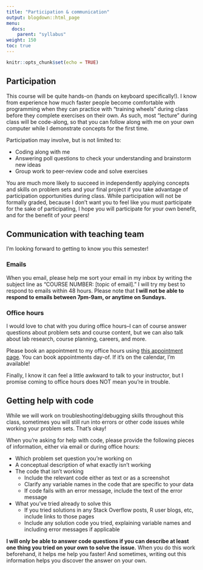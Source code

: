 ```yaml
---
title: "Participation & communication"
output: blogdown::html_page
menu:
  docs:
    parent: "syllabus"
weight: 150
toc: true
---
```


```r
knitr::opts_chunk$set(echo = TRUE)
```

## Participation

This course will be quite hands-on (hands on keyboard specifically!). I know from experience how much faster people become comfortable with programming when they can practice with “training wheels” during class before they complete exercises on their own. As such, most “lecture” during class will be code-along, so that you can follow along with me on your own computer while I demonstrate concepts for the first time. 

Participation may involve, but is not limited to:

- Coding along with me
- Answering poll questions to check your understanding and brainstorm new ideas
- Group work to peer-review code and solve exercises

You are much more likely to succeed in independently applying concepts and skills on problem sets and your final project if you take advantage of participation opportunities during class. While participation will not be formally graded, because I don’t want you to feel like you must participate for the sake of participating, I hope you will participate for your own benefit, and for the benefit of your peers!

## Communication with teaching team

I'm looking forward to getting to know you this semester!

### Emails

When you email, please help me sort your email in my inbox by writing the subject line as "COURSE NUMBER: [topic of email]." I will try my best to respond to emails within 48 hours. Please note that **I will not be able to respond to emails between 7pm-9am, or anytime on Sundays.**

### Office hours

I would love to chat with you during office hours--I can of course answer questions about problem sets and course content, but we can also talk about lab research, course planning, careers, and more.

Please book an appointment to my office hours using [this appointment page](https://calendar.google.com/calendar/u/0/selfsched?sstoken=UUg4dWxkQ3ZsQTFWfGRlZmF1bHR8Y2VmM2FiMzUyMmEyMjlhYzk1MTRiMzI1NGE2YzhjZjM). You can book appointments day-of. If it's on the calendar, I'm available!

Finally, I know it can feel a little awkward to talk to your instructor, but I promise coming to office hours does NOT mean you're in trouble.

## Getting help with code

While we will work on troubleshooting/debugging skills throughout this class, sometimes you will still run into errors or other code issues while working your problem sets. That's okay!

When you're asking for help with code, please provide the following pieces of information, either via email or during office hours:

* Which problem set question you're working on
* A conceptual description of what exactly isn't working
* The code that isn't working
    + Include the relevant code either as text or as a screenshot
    + Clarify any variable names in the code that are specific to your data
    + If code fails with an error message, include the text of the error message
* What you've tried already to solve this
    + If you tried solutions in any Stack Overflow posts, R user blogs, etc, include links to those pages
    + Include any solution code you tried, explaining variable names and including error messages if applicable

**I will only be able to answer code questions if you can describe at least one thing you tried on your own to solve the issue.** When you do this work beforehand, it helps me help you faster! And sometimes, writing out this information helps you discover the answer on your own.
